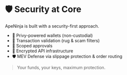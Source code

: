 # 🛡️ Security at Core

ApeNinja is built with a security-first approach.

- 🔐 Privy-powered wallets (non-custodial)
- 🧠 Transaction validation (rug & scam filters)
- 🧱 Scoped approvals
- 🧵 Encrypted API infrastructure
- 🛡️ MEV Defense via slippage protection & order routing

> Your funds, your keys, maximum protection.
